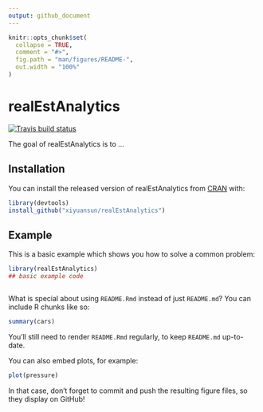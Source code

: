 ```yaml
---
output: github_document
---
```


<!-- README.md is generated from README.Rmd. Please edit that file -->

```r
knitr::opts_chunk$set(
  collapse = TRUE,
  comment = "#>",
  fig.path = "man/figures/README-",
  out.width = "100%"
)
```
# realEstAnalytics

<!-- badges: start -->
[![Travis build status](https://travis-ci.org/xiyuansun/realEstAnalytics.svg?branch=master)](https://travis-ci.org/xiyuansun/realEstAnalytics)
<!-- badges: end -->

The goal of realEstAnalytics is to ...

## Installation

You can install the released version of realEstAnalytics from [CRAN](https://CRAN.R-project.org) with:

``` r
library(devtools)
install_github("xiyuansun/realEstAnalytics")
```

## Example

This is a basic example which shows you how to solve a common problem:

```r
library(realEstAnalytics)
## basic example code



```

What is special about using `README.Rmd` instead of just `README.md`? You can include R chunks like so:

```r
summary(cars)
```

You'll still need to render `README.Rmd` regularly, to keep `README.md` up-to-date.

You can also embed plots, for example:

```r
plot(pressure)
```

In that case, don't forget to commit and push the resulting figure files, so they display on GitHub!
